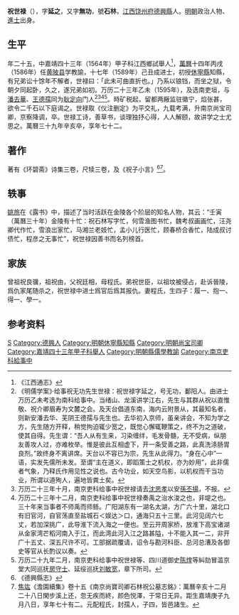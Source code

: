 '''祝世禄'''（{{bd|1540年|||1611年||}}），字'''延之'''，又字'''無功'''，號'''石林'''，[[江西|江西]][[饶州府|饶州府]][[德興縣|德興縣]]人。[[明朝|明朝]]政治人物、[[進士|進士]]出身。

== 生平 ==
年二十五，中嘉靖四十三年（1564年）甲子科江西鄉試舉人<ref>《江西通志》</ref>，[[萬曆|萬曆]]十四年丙戌（1586年）任[[黄陂县|黄陂县]]学教諭，十七年（1589年）己丑成进士，初授[[休寧縣|休寧縣]]知縣，有兄弟讼十馀年不解者，世禄曰：「此未可曲直折也。」乃系以锒铛，而坐之狱，令朝夕同起卧，久之，遂兄弟如初。万历二十三年乙未（1595年），及选南吏垣，与[[潘去華|潘去華]]、[[王德孺|王德孺]]同为[[耿定向|耿定向]]门人<ref>《明儒学案》·给事祝无功先生世禄：祝世禄字延之，号无功，鄱阳人。由进士万历乙未考选为南科给事中。当绪山、龙溪讲学江右，先生与其群从祝以直惟敬、祝介卿眉寿为文麓之会。及天台倡道东南，海内云附景从，其最知名者，则新安潘去华、芜阴王德孺与先生也。去华初入京师，虽亲讲会，不知为学之方，先生随方开释，稍觉拘迫辄少宽之，既觉心懈辄鞭策之，终不为之道破，使其自得。先生谓：“吾人从有生来，习染缠绊，毛发骨髓，无不受病，纵朋友善攻人过，亦难枚举。惟是彼此互相虚下，开一条受善之路，此真洗涤肠胃良剂。”故终身不离讲席。天台以不容已为宗，先生从此得力。“身在心中”一语，实发先儒所未发。至谓“主在道义，即蹈策士之机权，亦为妙用”，此非儒者气象，乃释氏作用见性之说也。古今功业，如天空鸟影，以机权而干当功业，所谓以道殉人，遍地皆粪土矣。</ref><ref>万历二十三年十月，南京吏科给事中祝世禄请去[[沈思孝|沈思孝]]以安[[孫丕揚|孫丕揚]]，不报。</ref><ref>万历二十三年十二月，南京吏科给事中祝世禄奏禹之治水浚之也，非堤之也。三十年来当事者不师禹而师鲧。广阳湖东有一湖名太湖，方广六十里，湖北口有旧官河，自官荡直至盐城石＜娱达＞口，通海只五十三里。此河见阔六七丈，若加深挑广，此导淮下流入海之一便也。至云开周家桥，放淮下高宝诸湖从金家湾芒稻河南入于江，而此湾此河入江之路甚隘，十不能入其一二，非开广十五丈、深五尺许不可。工部据疏覆请，诏令与勘河科臣、总河总漕及各御史等官从长酌议以奏。</ref><ref>万历二十九年二月，南京吏科给事中祝世禄等、四川道御史[[陈煃|陈煃]]等糾劾冒滥京堂大同巡抚[[房守士|房守士]]、延绥巡抚[[刘敏宽|刘敏宽]]，章下所司。</ref>。時矿税起，留都两厰监驻徽宁，焰张甚，欲令二千石以下庭谒之。世禄取《仪注删定》为平交礼，九载考满，升南京尚宝司卿，京察降调，卒。世禄工诗，善草书，谈理独抒心得，人人解颐，故讲学之士尤思之。萬曆三十九年辛亥卒，享年七十二。

== 著作 ==
著有《环碧斋》诗集三卷，尺犊三卷，及《祝子小言》<ref>《德興縣志》</ref><ref>[[焦竑|焦竑]]《澹園續集》卷十五《南京尚寶司卿石林祝公墓志銘》：萬曆辛亥十二月二十八日閑步溪上还，忽无疾而終，颜色悦澤，于常日无异。距生嘉靖庚子九月八日，享年七十有二。元配程氏，封孺人，子四，皆邑諸生。</ref>。

== 轶事 ==
[[姚旅|姚旅]]在《露书》中，描述了当时活跃在金陵各个阶层的知名人物，其云：“壬寅（萬曆三十年）金陵有十忙：祝石林写字忙，何雪渔图书忙，魏考叔画画忙，汪尧卿代作忙，雪浪岀家忙，马湘兰老妓忙，孟小儿行医忙，顾春桥合香忙，陆成叔讨债忙，程彦之无事忙”，祝世禄因善书而名列榜首。

== 家族 ==
曾祖祝良骥，祖祝由，父祝廷相，母程氏。弟祝世臣，以祖坟被侵占，赴诉晉陵，爲仇家尾随杀之，祝世禄中进士爲官后爲其报仇。妻程氏，生四子：履一、抱一、得一、學一。

== 参考资料 ==
{{reflist}}

{{萬曆十七年己丑科殿試金榜}}

{{Authority control}}

{{DEFAULTSORT:Zhu祝}}
[[Category:祝姓|S]]
[[Category:德興人|Category:德興人]]
[[Category:明朝休寧縣知縣|Category:明朝休寧縣知縣]]
[[Category:明朝尚宝司卿|Category:明朝尚宝司卿]]
[[Category:嘉靖四十三年甲子科舉人|Category:嘉靖四十三年甲子科舉人]]
[[Category:明朝縣儒學教諭|Category:明朝縣儒學教諭]]
[[Category:南京吏科給事中|Category:南京吏科給事中]]